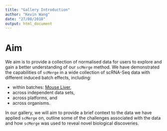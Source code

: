 ```yaml
---
title: "Gallery Introduction"
author: "Kevin Wang"
date: "27/08/2018"
output: html_document
---
```



# Aim

We aim is to provide a collection of normalised data for users to explore and gain a better understanding of our `scMerge` method. We have demonstrated the capabilities of `scMerge` in a wide collection of scRNA-Seq data with different induced batch effects, including:

+ within batches: [Mouse Liver](../Mouse_Liver_Data/Mouse_Liver_Data.html),
+ across independent data sets,
+ across platforms, and
+ across organisms.


In our gallery, we will aim to provide a brief context to the data we have applied `scMerge` on, outline some of the challenges associated with the data and how `scMerge` was used to reveal novel biological discoveries. 
